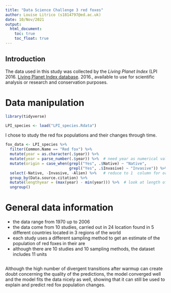 ```yaml
---
title: "Data Science Challenge 3 red foxes"
author: Louise Litrico (s1814797@ed.ac.uk)
date: 10/Nov/2021
output: 
  html_document:
    toc: true
    toc_float: true
---
```


## Introduction

The data used in this study was collected by the *Living Planet Index* (LPI 2016. [Living Planet Index database](https://livingplanetindex.org/home/index). 2016., available to use for scientific analysis or research and conservation purposes. 

# Data manipulation 
```r
library(tidyverse)
```

```r
LPI_species <- load("LPI_species.Rdata")
```

I chose to study the red fox populations and their changes through time.
```r
fox_data <- LPI_species %>% 
  filter(Common.Name == "Red fox") %>% 
  mutate(year = as.character(.$year)) %>% 
  mutate(year = parse_number(.$year)) %>%  # need year as numerical values
  mutate(origin = case_when(grepl("Yes", .$Native) ~ "Native", 
                            grepl("Yes", .$Invasive) ~ "Invasive")) %>% 
  select(-Native, -Invasive, -Alien) %>%   # reduce to 1  column for origin instead of 3 
  group_by(Data.source.citation) %>% 
  mutate(lengthyear = (max(year) - min(year))) %>%  # look at length of studies
  ungroup()
```

# General data information
* the data range from 1970 up to 2006
* the data come from 10 studies, carried out in 24 location found in 5 different countries located in 3 regions of the world
* each study uses a different sampling method to get an estimate of the population of red foxes in their are
* although there are 10 studies and 10 sampling methods, the dataset includes 11 units

```r

```

Although the high number of divergent transitions after warmup can create doubt concerning the quality of the predictions, the model converged well and the model fits the data nicely as well, showing that it can still be used to explain and predict red fox population changes. 
